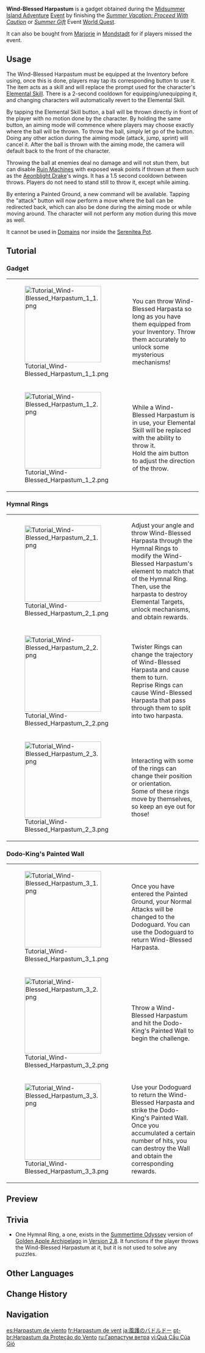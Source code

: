 {{Item Infobox
|id           = 220027
|image        = Item Wind-Blessed Harpastum.png
|type         = Gadgets
|invCategory  = Gadgets
|quality      = 4
|effect       = Replaces the current character's Elemental Skill with a throwable ball.
|description  = A harpastum made from pure bird feathers and strong fabric. Perhaps it contains some strange power...
|source1      = [[Summer Vacation: Proceed With Caution]]
|source2      = [[Summer Gift]]
|source3      = Sold by [[Marjorie]]
|event        = Midsummer Island Adventure
|reusable     = Yes
|usage        = Quick Use
|memento      = Yes
}}
'''Wind-Blessed Harpastum''' is a gadget obtained during the [[Midsummer Island Adventure]] [[Event]] by finishing the ''[[Summer Vacation: Proceed With Caution]]'' or ''[[Summer Gift]]'' Event [[World Quest]].

It can also be bought from [[Marjorie]] in [[Mondstadt]] for {{Item|Mora|20|x=150,000}} if players missed the event.

==Usage==
The Wind-Blessed Harpastum must be equipped at the Inventory before using, once this is done, players may tap its corresponding button to use it. The item acts as a skill and will replace the prompt used for the character's [[Elemental Skill]]. There is a 2-second cooldown for equipping/unequipping it, and changing characters will automatically revert to the Elemental Skill.

By tapping the Elemental Skill button, a ball will be thrown directly in front of the player with no motion done by the character. By holding the same button, an aiming mode will commence where players may choose exactly where the ball will be thrown. To throw the ball, simply let go of the button. Doing any other action during the aiming mode (attack, jump, sprint) will cancel it. After the ball is thrown with the aiming mode, the camera will default back to the front of the character.

Throwing the ball at enemies deal no damage and will not stun them, but can disable [[Ruin Machine]]s with exposed weak points if thrown at them such as the [[Aeonblight Drake]]'s wings. It has a 1.5 second cooldown between throws. Players do not need to stand still to throw it, except while aiming.

By entering a Painted Ground, a new command will be available. Tapping the "attack" button will now perform a move where the ball can be redirected back, which can also be done during the aiming mode or while moving around. The character will not perform any motion during this move as well.

It cannot be used in [[Domains]] nor inside the [[Serenitea Pot]].

==Tutorial==
===Gadget===
{| class="tdt1 tdt2" cellspacing="5"
| [[File:Tutorial Wind-Blessed Harpastum 1 1.png|200px]]
| You can throw Wind-Blessed Harpasta so long as you have them equipped from your Inventory. Throw them accurately to unlock some mysterious mechanisms!
|-
| [[File:Tutorial Wind-Blessed Harpastum 1 2.png|200px]]
| While a Wind-Blessed Harpastum is in use, your Elemental Skill will be replaced with the ability to throw it.<br>Hold the aim button to adjust the direction of the throw.
|}

===Hymnal Rings===
{| class="tdt1 tdt2" cellspacing="5"
| [[File:Tutorial Wind-Blessed Harpastum 2 1.png|200px]]
| Adjust your angle and throw Wind-Blessed Harpasta through the Hymnal Rings to modify the Wind-Blessed Harpastum's element to match that of the Hymnal Ring. Then, use the harpasta to destroy Elemental Targets, unlock mechanisms, and obtain rewards.
|-
| [[File:Tutorial Wind-Blessed Harpastum 2 2.png|200px]]
| Twister Rings can change the trajectory of Wind-Blessed Harpasta and cause them to turn.<br>Reprise Rings can cause Wind-Blessed Harpasta that pass through them to split into two harpasta.
|-
| [[File:Tutorial Wind-Blessed Harpastum 2 3.png|200px]]
| Interacting with some of the rings can change their position or orientation.<br>Some of these rings move by themselves, so keep an eye out for those!
|}

===Dodo-King's Painted Wall===
{| class="tdt1 tdt2" cellspacing="5"
| [[File:Tutorial Wind-Blessed Harpastum 3 1.png|200px]]
| Once you have entered the Painted Ground, your Normal Attacks will be changed to the Dodoguard. You can use the Dodoguard to return Wind-Blessed Harpasta.
|-
| [[File:Tutorial Wind-Blessed Harpastum 3 2.png|200px]]
| Throw a Wind-Blessed Harpastum and hit the Dodo-King's Painted Wall to begin the challenge.
|-
| [[File:Tutorial Wind-Blessed Harpastum 3 3.png|200px]]
| Use your Dodoguard to return the Wind-Blessed Harpasta and strike the Dodo-King's Painted Wall. Once you accumulated a certain number of hits, you can destroy the Wall and obtain the corresponding rewards.
|}

==Preview==
{{Preview
|file1    = Item Wind-Blessed Harpastum Animation 1
|caption1 = Tap

|file2    = Item Wind-Blessed Harpastum Animation 2
|caption2 = Hold
}}

==Trivia==
*One Hymnal Ring, a {{Pyro}} one, exists in the [[Summertime Odyssey]] version of [[Golden Apple Archipelago/2.8|Golden Apple Archipelago]] in [[Version/2.8|Version 2.8]]. It functions if the player throws the Wind-Blessed Harpastum at it, but it is not used to solve any puzzles.

==Other Languages==
{{Other Languages
|en      = Wind-Blessed Harpastum
|zhs     = 风佑之羽球
|zhs_rm  = Fēngyòu zhī Yǔqiú
|zht     = 風佑之羽球
|zht_rm  = Fēngyòu zhī Yǔqiú
|zh_tl   = Wind-Blessed Feather-Ball
|zh_note = {{zh|羽球|rm=yǔqiú}} may be also be interpreted as "badminton."
|ja      = 風護のバドルドー
|ja_rm   = Fuugo no Badorudoo{{Assumed}}
|ja_tl   = Wind-Blessed Battledore
|ko      = 바람의 가호 하르파스툼
|ko_rm   = Baram-ui Gaho Hareupaseutum
|ko_tl   = Wind's Blessing Harpastum
|es      = Harpastum de viento
|es_tl   = Wind Harpastum
|fr      = Harpastum de vent
|fr_tl   = Wind Harpastum
|ru      = Гарпастум ветра
|ru_tl   = Wind Harpastum
|th      = Wind-Blessed Harpastum
|vi      = Quả {{tt|Cầu|球}} Của Gió
|vi_tl   = Ball of the Wind
|de      = Windsegen-Harpastum
|de_tl   = Wind-Blessed Harpastum
|id      = Wind-Blessed Harpastum
|pt      = Harpastum da Proteção do Vento
|pt_tl   = 
|tr      = Rüzgarlı Harpastum
|tr_tl   = Windy Harpastum
|it      = Harpastum del vento
|it_tl   = 
}}

==Change History==
{{Change History|1.6}}

==Navigation==
{{Gadget Navbox}}

[[es:Harpastum de viento]]
[[fr:Harpastum de vent]]
[[ja:風護のバドルドー]]
[[pt-br:Harpastum da Proteção do Vento]]
[[ru:Гарпастум ветра]]
[[vi:Quả Cầu Của Gió]]